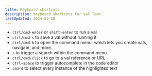 ```yaml
---
title: Keyboard shortcuts
description: Keyboard shortcuts for Val Town
lastUpdated: 2024-03-18
---
```


- `ctrl/cmd-enter` or `shift-enter` to run a val
- `ctrl/cmd-s` to save a val without running it
- `ctrl/cmd-k` to open the command menu, which lets you create vals,
  navigate, and more.
- `/` to trigger a search within the command menu.
- `ctrl/cmd-click` to go to a val reference or URL
- `ctrl+space` to trigger autocomplete in the code editor
- `cmd-d` to select every instance of the highlighted text
